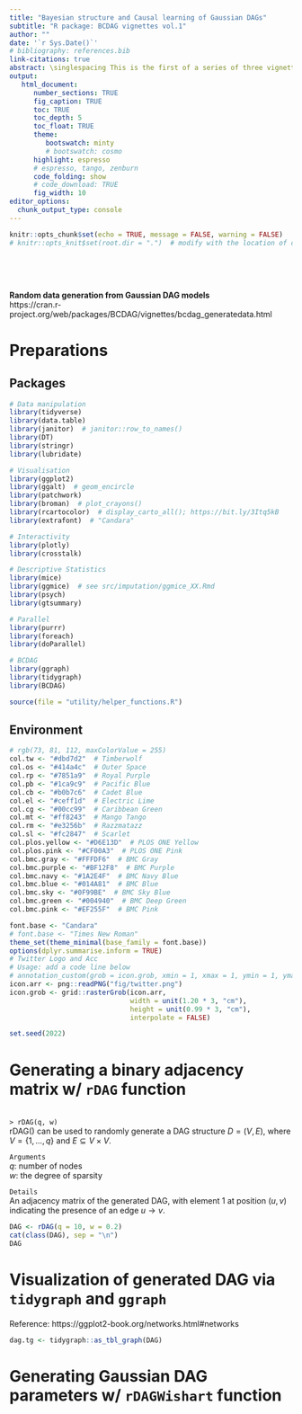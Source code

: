 ```yaml
---
title: "Bayesian structure and Causal learning of Gaussian DAGs"
subtitle: "R package: BCDAG vignettes vol.1"
author: ""
date: '`r Sys.Date()`'
# bibliography: references.bib
link-citations: true
abstract: \singlespacing This is the first of a series of three vignettes introducing the R package BCDAG. In this vignette we focus on functions `rDAG()` and `rDAGWishart()` which implement random generation of DAG structures and DAG parameters under the assumption that the joint distribution of variables X_1, ..., X_q is Gaussian and the corresponding model (Choleski) parameters follow a DAG-Wishart distribution. Finally, data generation from Gaussian DAG models is described.
output: 
   html_document:
      number_sections: TRUE
      fig_caption: TRUE
      toc: TRUE
      toc_depth: 5
      toc_float: TRUE
      theme:
         bootswatch: minty
         # bootswatch: cosmo
      highlight: espresso
      # espresso, tango, zenburn
      code_folding: show
      # code_download: TRUE
      fig_width: 10
editor_options: 
  chunk_output_type: console
---
```


```r
knitr::opts_chunk$set(echo = TRUE, message = FALSE, warning = FALSE)
# knitr::opts_knit$set(root.dir = ".")  # modify with the location of code
```

<br>

<br>

**Random data generation from Gaussian DAG models**  
https://cran.r-project.org/web/packages/BCDAG/vignettes/bcdag_generatedata.html

# Preparations {.tabset .tabset-fade .tabset-pills}
## Packages
```r
# Data manipulation
library(tidyverse)
library(data.table)
library(janitor)  # janitor::row_to_names()
library(DT)
library(stringr)
library(lubridate)

# Visualisation
library(ggplot2)
library(ggalt)  # geom_encircle
library(patchwork)
library(broman)  # plot_crayons()
library(rcartocolor)  # display_carto_all(); https://bit.ly/3Itq5kB
library(extrafont)  # "Candara"

# Interactivity
library(plotly)
library(crosstalk)

# Descriptive Statistics
library(mice)
library(ggmice)  # see src/imputation/ggmice_XX.Rmd
library(psych)
library(gtsummary)

# Parallel
library(purrr)
library(foreach)
library(doParallel)

# BCDAG
library(ggraph)
library(tidygraph)
library(BCDAG)

source(file = "utility/helper_functions.R")
```

## Environment
```r
# rgb(73, 81, 112, maxColorValue = 255)
col.tw <- "#dbd7d2"  # Timberwolf
col.os <- "#414a4c"  # Outer Space
col.rp <- "#7851a9"  # Royal Purple
col.pb <- "#1ca9c9"  # Pacific Blue
col.cb <- "#b0b7c6"  # Cadet Blue
col.el <- "#ceff1d"  # Electric Lime
col.cg <- "#00cc99"  # Caribbean Green
col.mt <- "#ff8243"  # Mango Tango
col.rm <- "#e3256b"  # Razzmatazz
col.sl <- "#fc2847"  # Scarlet
col.plos.yellow <- "#D6E13D"  # PLOS ONE Yellow
col.plos.pink <- "#CF00A3"  # PLOS ONE Pink
col.bmc.gray <- "#FFFDF6"  # BMC Gray
col.bmc.purple <- "#BF12F8"  # BMC Purple
col.bmc.navy <- "#1A2E4F"  # BMC Navy Blue
col.bmc.blue <- "#014A81"  # BMC Blue
col.bmc.sky <- "#0F99BE"  # BMC Sky Blue
col.bmc.green <- "#004940"  # BMC Deep Green
col.bmc.pink <- "#EF255F"  # BMC Pink

font.base <- "Candara"
# font.base <- "Times New Roman"
theme_set(theme_minimal(base_family = font.base))
options(dplyr.summarise.inform = TRUE)
# Twitter Logo and Acc
# Usage: add a code line below
# annotation_custom(grob = icon.grob, xmin = 1, xmax = 1, ymin = 1, ymax = 1)
icon.arr <- png::readPNG("fig/twitter.png")
icon.grob <- grid::rasterGrob(icon.arr, 
                              width = unit(1.20 * 3, "cm"), 
                              height = unit(0.99 * 3, "cm"), 
                              interpolate = FALSE)

set.seed(2022)
```

# Generating a binary adjacency matrix w/ `rDAG` function
<br>
`> rDAG(q, w)`  
rDAG() can be used to randomly generate a DAG structure $D = (V, E)$, 
where $V = \{1, ..., q\}$ and $E \subseteq V \times V$.  

`Arguments`  
$q$: number of nodes  
$w$: the degree of sparsity  

`Details`  
An adjacency matrix of the generated DAG, with element 1 at position $(u, v)$ indicating the presence of an edge $u \to v$.

```r
DAG <- rDAG(q = 10, w = 0.2)
cat(class(DAG), sep = "\n")
DAG
```

# Visualization of generated DAG via `tidygraph` and `ggraph`
Reference: https://ggplot2-book.org/networks.html#networks  
```r
dag.tg <- tidygraph::as_tbl_graph(DAG)
```


# Generating Gaussian DAG parameters w/ `rDAGWishart` function
```r

```

